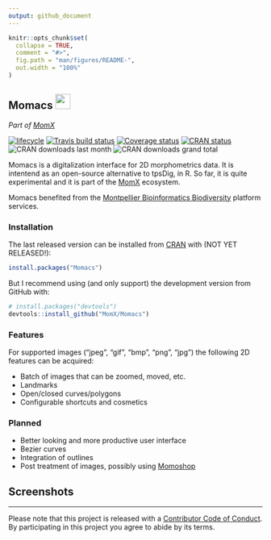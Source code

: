 ```yaml
---
output: github_document
---
```


<!-- README.md is generated from README.Rmd. Please edit that file -->

```r
knitr::opts_chunk$set(
  collapse = TRUE,
  comment = "#>",
  fig.path = "man/figures/README-",
  out.width = "100%"
)
```
## Momacs <img src="https://noto-website-2.storage.googleapis.com/emoji/emoji_u26cf.png" width="30px">
_Part of [MomX](https://momx.github.io/MomX/)_

<!--Badges -->
[![lifecycle](https://img.shields.io/badge/lifecycle-experimental-orange.svg)](https://www.tidyverse.org/lifecycle/#experimental)
[![Travis build status](https://travis-ci.org/MomX/Momacs.svg?branch=master)](https://travis-ci.org/MomX/Momacs)
[![Coverage status](https://codecov.io/gh/MomX/Momacs/branch/master/graph/badge.svg)](https://codecov.io/github/MomX/Momacs?branch=master)
[![CRAN status](https://www.r-pkg.org/badges/version/Momacs)](https://cran.r-project.org/package=Momacs)
![CRAN downloads last month](http://cranlogs.r-pkg.org/badges/Momacs) ![CRAN downloads grand total](http://cranlogs.r-pkg.org/badges/grand-total/Momacs)

Momacs is a digitalization interface for 2D morphometrics data. It is intentend as an open-source alternative to tpsDig, in R. So far, it is quite experimental and it is part of the [MomX](https://momx.github.io/MomX/) ecosystem.

Momacs benefited from the [Montpellier Bioinformatics Biodiversity](http://mbb.univ-montp2.fr/) platform services. 

### Installation
The last released version can be installed from [CRAN](https://CRAN.R-project.org/package=Momacs ) with (NOT YET RELEASED!):

```r
install.packages("Momacs")
```

But I recommend using (and only support) the development version from GitHub with:
```r
# install.packages("devtools")
devtools::install_github("MomX/Momacs")
```

### Features
For supported images ("jpeg", "gif", "bmp", "png", "jpg") the following 2D features can be acquired:

* Batch of images that can be zoomed, moved, etc.
* Landmarks
* Open/closed curves/polygons
* Configurable shortcuts and cosmetics

### Planned

* Better looking and more productive user interface
* Bezier curves
* Integration of outlines
* Post treatment of images, possibly using [Momoshop](https://github.com/vbonhomme/Momoshop)

## Screenshots

----
Please note that this project is released with a [Contributor Code of Conduct](CODE_OF_CONDUCT.md).
By participating in this project you agree to abide by its terms.
